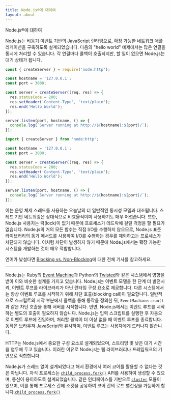 ```yaml
---
title: Node.js®에 대하여
layout: about
---
```


Node.js®에 대하여

Node.js는 비동기 이벤트 기반의 JavaScript 런타임으로, 확장 가능한 네트워크 애플리케이션을 구축하도록 설계되었습니다. 다음의 "hello world" 예제에서는 많은 연결을 동시에 처리할 수 있습니다. 각 연결마다 콜백이 호출되지만, 할 일이 없으면 Node.js는 대기 상태가 됩니다.

```cjs
const { createServer } = require('node:http');

const hostname = '127.0.0.1';
const port = 3000;

const server = createServer((req, res) => {
  res.statusCode = 200;
  res.setHeader('Content-Type', 'text/plain');
  res.end('Hello World');
});

server.listen(port, hostname, () => {
  console.log(`Server running at http://${hostname}:${port}/`);
});
```

```mjs
import { createServer } from 'node:http';

const hostname = '127.0.0.1';
const port = 3000;

const server = createServer((req, res) => {
  res.statusCode = 200;
  res.setHeader('Content-Type', 'text/plain');
  res.end('Hello World');
});

server.listen(port, hostname, () => {
  console.log(`Server running at http://${hostname}:${port}/`);
});
```

이는 운영 체제 스레드를 사용하는 오늘날의 더 일반적인 동시성 모델과 대조됩니다. 스레드 기반 네트워킹은 상대적으로 비효율적이며 사용하기도 매우 어렵습니다. 또한, Node.js 사용자는 락(lock)이 없기 때문에 프로세스가 데드락에 걸릴 걱정을 할 필요가 없습니다. Node.js의 거의 모든 함수는 직접 I/O를 수행하지 않으므로, Node.js 표준 라이브러리의 동기 메서드를 사용하여 I/O를 수행하는 경우를 제외하고는 프로세스가 차단되지 않습니다. 이처럼 차단이 발생하지 않기 때문에 Node.js에서는 확장 가능한 시스템을 개발하는 것이 매우 적합합니다.

언어가 낯설다면 [Blocking vs. Non-Blocking][]에 대한 전체 기사를 참고하세요.

---

Node.js는 Ruby의 [Event Machine][]과 Python의 [Twisted][]와 같은 시스템에서 영향을 받아 이와 비슷한 설계를 가지고 있습니다. Node.js는 이벤트 모델을 한 단계 더 발전시켜, 이벤트 루프를 라이브러리가 아닌 런타임 구성 요소로 제공합니다.
다른 시스템에서는 항상 이벤트 루프를 시작하기 위해 차단 호출(blocking call)이 필요합니다. 일반적으로 스크립트의 시작 부분에서 콜백을 통해 동작을 정의한 뒤, `EventMachine::run()`과 같은 차단 호출을 통해 서버를 시작합니다.
반면, Node.js에서는 이벤트 루프를 시작하는 별도의 호출이 필요하지 않습니다. Node.js는 입력 스크립트를 실행한 후 자동으로 이벤트 루프에 진입하며, 처리할 콜백이 더 이상 없을 때 이벤트 루프를 종료합니다.
동작은 브라우저 JavaScript와 유사하며, 이벤트 루프는 사용자에게 드러나지 않습니다.

HTTP는 Node.js에서 중요한 구성 요소로 설계되었으며, 스트리밍 및 낮은 대기 시간을 염두에 두고 있습니다. 이러한 이유로 Node.js는 웹 라이브러리나 프레임워크의 기반으로 적합합니다.

Node.js가 스레드 없이 설계되었다고 해서 환경에서 여러 코어를 활용할 수 없다는 것은 아닙니다. 자식 프로세스는 [`child_process.fork()`][] API를 사용하여 생성할 수 있으며, 통신이 용이하도록 설계되었습니다. 같은 인터페이스를 기반으로 [`cluster`][] 모듈이 있으며, 이를 통해 프로세스 간에 소켓을 공유하여 코어 간의 로드 밸런싱을 가능하게 합니다.[`child_process.fork()`][]

[blocking vs. non-blocking]: /learn/asynchronous-work/overview-of-blocking-vs-non-blocking
[`child_process.fork()`]: https://nodejs.org/api/child_process.html
[`cluster`]: https://nodejs.org/api/cluster.html
[event machine]: https://github.com/eventmachine/eventmachine
[twisted]: https://twisted.org/

